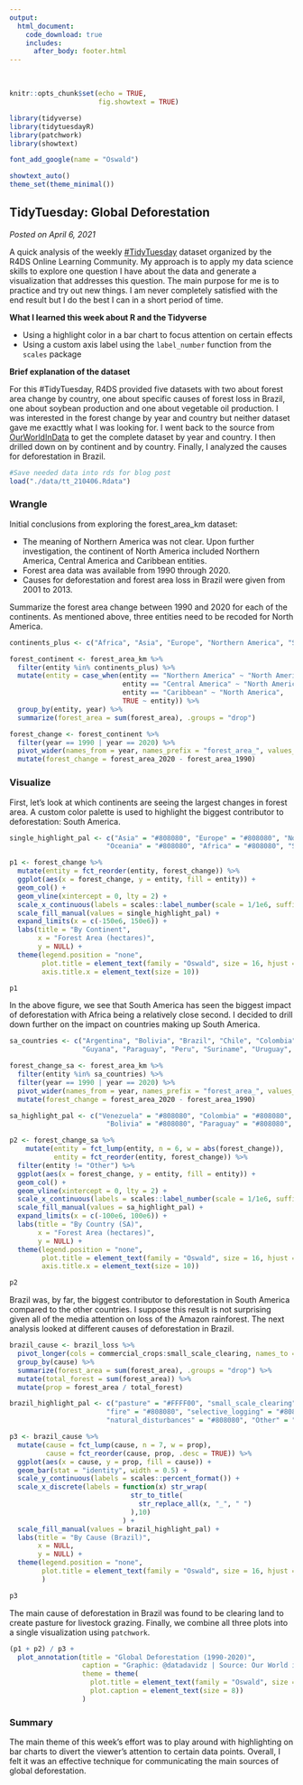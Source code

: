 ```yaml
---
output: 
  html_document:
    code_download: true
    includes:
      after_body: footer.html
---
```


<br>

```r
knitr::opts_chunk$set(echo = TRUE,
                      fig.showtext = TRUE)

library(tidyverse)
library(tidytuesdayR)
library(patchwork)
library(showtext)

font_add_google(name = "Oswald")

showtext_auto()
theme_set(theme_minimal())
```

## **TidyTuesday: Global Deforestation**

*Posted on April 6, 2021*

A quick analysis of the weekly [\#TidyTuesday](http://github.com/rfordatascience/tidytuesday) dataset organized by the R4DS Online Learning Community. My approach is to apply my data science skills to explore one question I have about the data and generate a visualization that addresses this question. The main purpose for me is to practice and try out new things. I am never completely satisfied with the end result but I do the best I can in a short period of time.

**What I learned this week about R and the Tidyverse**

-   Using a highlight color in a bar chart to focus attention on certain effects
-   Using a custom axis label using the ```label_number``` function from the ```scales``` package

**Brief explanation of the dataset**

For this #TidyTuesday, R4DS provided five datasets with two about forest area change by country, one about specific causes of forest loss in Brazil, one about soybean production and one about vegetable oil production.  I was interested in the forest change by year and country but neither dataset gave me exacttly what I was looking for.  I went back to the source from [OurWorldInData](https://ourworldindata.org/forests-and-deforestation) to get the complete dataset by year and country.  I then drilled down on by continent and by country.  Finally, I analyzed the causes for deforestation in Brazil.

```r
#Save needed data into rds for blog post
load("./data/tt_210406.Rdata")
```

### Wrangle

Initial conclusions from exploring the forest_area_km dataset:

* The meaning of Northern America was not clear.  Upon further investigation, the continent of North America included Northern America, Central America and Caribbean entities.  
* Forest area data was available from 1990 through 2020.  
* Causes for deforestation and forest area loss in Brazil were given from 2001 to 2013.  

Summarize the forest area change between 1990 and 2020 for each of the continents.  As mentioned above, three entities need to be recoded for North America.
```r
continents_plus <- c("Africa", "Asia", "Europe", "Northern America", "South America", "Oceania", "Central America", "Caribbean")

forest_continent <- forest_area_km %>%
  filter(entity %in% continents_plus) %>%
  mutate(entity = case_when(entity == "Northern America" ~ "North America",
                            entity == "Central America" ~ "North America",
                            entity == "Caribbean" ~ "North America",
                            TRUE ~ entity)) %>%
  group_by(entity, year) %>%
  summarize(forest_area = sum(forest_area), .groups = "drop")

forest_change <- forest_continent %>%
  filter(year == 1990 | year == 2020) %>%
  pivot_wider(names_from = year, names_prefix = "forest_area_", values_from = forest_area ) %>%
  mutate(forest_change = forest_area_2020 - forest_area_1990)
```

### Visualize

First, let's look at which continents are seeing the largest changes in forest area.  A custom color palette is used to highlight the biggest contributor to deforestation: South America.
```r
single_highlight_pal <- c("Asia" = "#808080", "Europe" = "#808080", "North America" = "#808080", 
                        "Oceania" = "#808080", "Africa" = "#808080", "South America" = "#FFFF00")

p1 <- forest_change %>%
  mutate(entity = fct_reorder(entity, forest_change)) %>%
  ggplot(aes(x = forest_change, y = entity, fill = entity)) +
  geom_col() +
  geom_vline(xintercept = 0, lty = 2) +
  scale_x_continuous(labels = scales::label_number(scale = 1/1e6, suffix = " MM")) +
  scale_fill_manual(values = single_highlight_pal) +
  expand_limits(x = c(-150e6, 150e6)) +
  labs(title = "By Continent",
       x = "Forest Area (hectares)",
       y = NULL) +
  theme(legend.position = "none",
        plot.title = element_text(family = "Oswald", size = 16, hjust = 0.5),
        axis.title.x = element_text(size = 10))

p1
```

In the above figure, we see that South America has seen the biggest impact of deforestation with Africa being a relatively close second.  I decided to drill down further on the impact on countries making up South America.

```r
sa_countries <- c("Argentina", "Bolivia", "Brazil", "Chile", "Colombia", "Ecuador", "Falkland Islands", "French Guyana",
                  "Guyana", "Paraguay", "Peru", "Suriname", "Uruguay", "Venezuela")

forest_change_sa <- forest_area_km %>%
  filter(entity %in% sa_countries) %>%
  filter(year == 1990 | year == 2020) %>%
  pivot_wider(names_from = year, names_prefix = "forest_area_", values_from = forest_area ) %>%
  mutate(forest_change = forest_area_2020 - forest_area_1990)

sa_highlight_pal <- c("Venezuela" = "#808080", "Colombia" = "#808080", "Argentina" = "#808080", 
                        "Bolivia" = "#808080", "Paraguay" = "#808080", "Brazil" = "#FFFF00")

p2 <- forest_change_sa %>%
    mutate(entity = fct_lump(entity, n = 6, w = abs(forest_change)),
           entity = fct_reorder(entity, forest_change)) %>%
  filter(entity != "Other") %>%
  ggplot(aes(x = forest_change, y = entity, fill = entity)) +
  geom_col() +
  geom_vline(xintercept = 0, lty = 2) +
  scale_x_continuous(labels = scales::label_number(scale = 1/1e6, suffix = " MM")) +
  scale_fill_manual(values = sa_highlight_pal) +
  expand_limits(x = c(-100e6, 100e6)) +
  labs(title = "By Country (SA)",
       x = "Forest Area (hectares)",
       y = NULL) +
  theme(legend.position = "none",
        plot.title = element_text(family = "Oswald", size = 16, hjust = 0.5),
        axis.title.x = element_text(size = 10))

p2
```

Brazil was, by far, the biggest contributor to deforestation in South America compared to the other countries.  I suppose this result is not surprising given all of the media attention on loss of the Amazon rainforest.  The next analysis looked at different causes of deforestation in Brazil.

```r
brazil_cause <- brazil_loss %>%
  pivot_longer(cols = commercial_crops:small_scale_clearing, names_to = "cause", values_to = "forest_area") %>%
  group_by(cause) %>%
  summarize(forest_area = sum(forest_area), .groups = "drop") %>%
  mutate(total_forest = sum(forest_area)) %>%
  mutate(prop = forest_area / total_forest)

brazil_highlight_pal <- c("pasture" = "#FFFF00", "small_scale_clearing" = "#808080", "commercial_crops" = "#808080", 
                        "fire" = "#808080", "selective_logging" = "#808080", "tree_plantations_including_palm" = "#808080",
                        "natural_disturbances" = "#808080", "Other" = "#808080")

p3 <- brazil_cause %>%
  mutate(cause = fct_lump(cause, n = 7, w = prop),
         cause = fct_reorder(cause, prop, .desc = TRUE)) %>%
  ggplot(aes(x = cause, y = prop, fill = cause)) +
  geom_bar(stat = "identity", width = 0.5) + 
  scale_y_continuous(labels = scales::percent_format()) +
  scale_x_discrete(labels = function(x) str_wrap(
                              str_to_title(
                                str_replace_all(x, "_", " ")
                              ),10)
                            ) +
  scale_fill_manual(values = brazil_highlight_pal) +
  labs(title = "By Cause (Brazil)",
       x = NULL,
       y = NULL) +
  theme(legend.position = "none",
        plot.title = element_text(family = "Oswald", size = 16, hjust = 0.5)
        )

p3
```

The main cause of deforestation in Brazil was found to be clearing land to create pasture for livestock grazing.  Finally, we combine all three plots into a single visualization using ```patchwork```.

```r
(p1 + p2) / p3 +
  plot_annotation(title = "Global Deforestation (1990-2020)",
                  caption = "Graphic: @datadavidz | Source: Our World in Data | #TidyTuesday",
                  theme = theme(
                    plot.title = element_text(family = "Oswald", size = 20),
                    plot.caption = element_text(size = 8))
                  )
```

### Summary

The main theme of this week's effort was to play around with highlighting on bar charts to divert the viewer's attention to certain data points.  Overall, I felt it was an effective technique for communicating the main sources of global deforestation.
